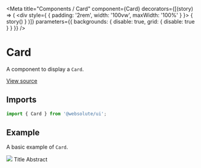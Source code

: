 
<Meta
  title="Components / Card"
  component={Card}
  decorators={[(story) => (
    <div style={ { padding: '2rem', width: '100vw', maxWidth: '100%' } }>
      { story() }
    </div>
  )]}
  parameters={{ backgrounds: { disable: true, grid: { disable: true } } }}
/>

# Card

A component to display a `Card`.

[View source](https://github.com/actarian/turbo-mono/tree/main/packages/ui/src/components/card)

## Imports

```js
import { Card } from '@websolute/ui';
```

## Example

A basic example of `Card`.

<Canvas>
  <Story name="Card">
    <Card type="beta" width="320px">
      <Media aspect={2 / 1}>
        <img src={'https://picsum.photos/640/320'} />
      </Media>
      <Card.Content>
        <Text size="6">Title</Text>
        <Text size="default">Abstract</Text>
      </Card.Content>
    </Card>
  </Story>
</Canvas>
